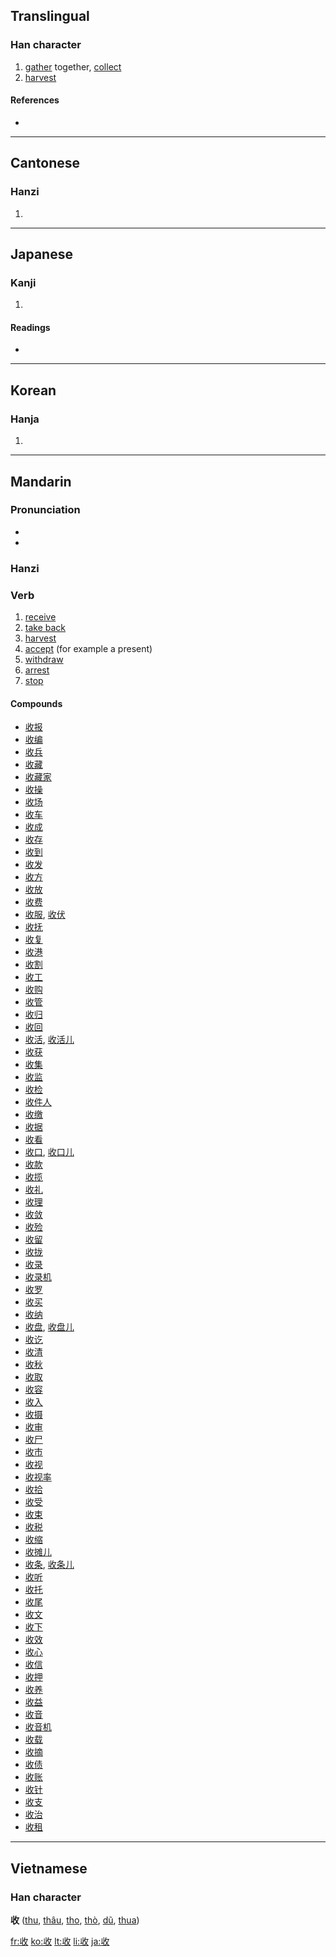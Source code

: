 {{also|収}}
==Translingual==

===Han character===
{{Han char|rn=66|rad=攴|as=02|sn=6|four=2874<sub>0</sub>|canj=女中人大 (VLOK)}}

# [[gather]] together, [[collect]]
# [[harvest]]

====References====
* {{Han ref|kx=0468.060|dkj=13110|dj=0815.350|hdz=21448.020|uh=6536|ud=25910|bh=A6AC|bd=42668}}

----

==Cantonese==

===Hanzi===
{{yue-hanzi|jyut=|y=sau1}}

# {{defn|Cantonese}}

----

==Japanese==

===Kanji===
{{ja-kanji|grade=|rs=攴02}}

# {{defn|Japanese}}

====Readings====
* {{ja-readings|on=[[しゅう]] (shū)|kun=[[おさめる]] (osameru)}}

----

==Korean==

===Hanja===
{{ko-hanja|hangeul=수|eumhun=|rv=su|mr=su|y=swu}}

# {{defn|Korean}}

----

==Mandarin==

===Pronunciation===
* {{IPA|ʂou˥˥}}
* {{audio|zh-shōu.ogg|audio}}

===Hanzi===
{{cmn-hanzi|pin=[[shōu]] ([[shou1]])|wg=shou<sup>1</sup>}}

===Verb===
{{cmn-verb|pin=shōu|pint=shou1|rs=攴02}}

# [[receive]]
# [[take back]]
# [[harvest]]
# [[accept]] (for example a present)
# [[withdraw]]
# [[arrest]]
# [[stop]]

====Compounds====
* [[收报]]
* [[收编]]
* [[收兵]]
* [[收藏]]
* [[收藏家]]
* [[收操]]
* [[收场]]
* [[收车]]
* [[收成]]
* [[收存]]
* [[收到]]
* [[收发]]
* [[收方]]
* [[收放]]
* [[收费]]
* [[收服]], [[收伏]]
* [[收抚]]
* [[收复]]
* [[收港]]
* [[收割]]
* [[收工]]
* [[收购]]
* [[收管]]
* [[收归]]
* [[收回]]
* [[收活]], [[收活儿]]
* [[收获]]
* [[收集]]
* [[收监]]
* [[收检]]
* [[收件人]]
* [[收缴]]
* [[收据]]
* [[收看]]
* [[收口]], [[收口儿]]
* [[收款]]
* [[收揽]]
* [[收礼]]
* [[收理]]
* [[收敛]]
* [[收殓]]
* [[收留]]
* [[收拢]]
* [[收录]]
* [[收录机]]
* [[收罗]]
* [[收买]]
* [[收纳]]
* [[收盘]], [[收盘儿]]
* [[收讫]]
* [[收清]]
* [[收秋]]
* [[收取]]
* [[收容]]
* [[收入]]
* [[收摄]]
* [[收审]]
* [[收尸]]
* [[收市]]
* [[收视]]
* [[收视率]]
* [[收拾]]
* [[收受]]
* [[收束]]
* [[收税]]
* [[收缩]]
* [[收摊儿]]
* [[收条]], [[收条儿]]
* [[收听]]
* [[收托]]
* [[收尾]]
* [[收文]]
* [[收下]]
* [[收效]]
* [[收心]]
* [[收信]]
* [[收押]]
* [[收养]]
* [[收益]]
* [[收音]]
* [[收音机]]
* [[收载]]
* [[收摘]]
* [[收债]]
* [[收账]]
* [[收针]]
* [[收支]]
* [[收治]]
* [[收租]]

----

==Vietnamese==
===Han character===
'''收''' ([[thu]], [[thâu]], [[tho]], [[thò]], [[dũ]], [[thua]])

[[fr:收]]
[[ko:收]]
[[lt:收]]
[[li:收]]
[[ja:收]]